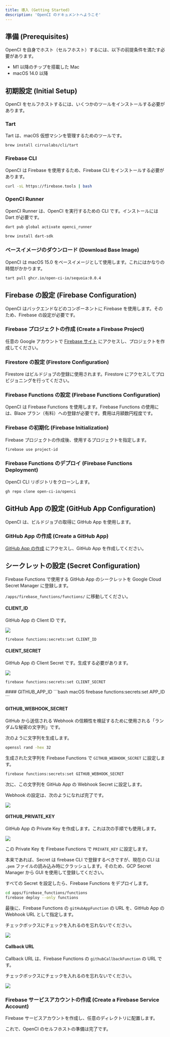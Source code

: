 ```yaml
---
title: 導入 (Getting Started)
description: 'OpenCI のドキュメントへようこそ'
---
```


## 準備 (Prerequisites)

OpenCI を自身でホスト（セルフホスト）するには、以下の前提条件を満たす必要があります。

- M1 以降のチップを搭載した Mac
- macOS 14.0 以降

## 初期設定 (Initial Setup)

OpenCI をセルフホストするには、いくつかのツールをインストールする必要があります。

### Tart

Tart は、macOS 仮想マシンを管理するためのツールです。

<CodeGroup>

  ```bash macOS
  brew install cirruslabs/cli/tart
  ```

</CodeGroup>

### Firebase CLI

OpenCI は Firebase を使用するため、Firebase CLI をインストールする必要があります。

<CodeGroup>

  ```bash macOS
  curl -sL https://firebase.tools | bash
  ```

</CodeGroup>

### OpenCI Runner

OpenCI Runner は、OpenCI を実行するための CLI です。インストールには Dart が必要です。

<CodeGroup>

  ```bash macOS
  dart pub global activate openci_runner
  ```

  ```bash install Dart
  brew install dart-sdk
  ```

</CodeGroup>

### ベースイメージのダウンロード (Download Base Image)

OpenCI は macOS 15.0 をベースイメージとして使用します。これにはかなりの時間がかかります。

<CodeGroup>

  ```bash macOS
tart pull ghcr.io/open-ci-io/sequoia:0.0.4
  ```

</CodeGroup>

## Firebase の設定 (Firebase Configuration)

OpenCI はバックエンドなどのコンポーネントに Firebase を使用します。そのため、Firebase の設定が必要です。

### Firebase プロジェクトの作成 (Create a Firebase Project)

任意の Google アカウントで [Firebase サイト](https://console.firebase.google.com/) にアクセスし、プロジェクトを作成してください。

### Firestore の設定 (Firestore Configuration)

Firestore はビルドジョブの登録に使用されます。Firestore にアクセスしてプロビジョニングを行ってください。

### Firebase Functions の設定 (Firebase Functions Configuration)

OpenCI は Firebase Functions を使用します。Firebase Functions の使用には、Blaze プラン（有料）への登録が必要です。費用は月額数円程度です。

### Firebase の初期化 (Firebase Initialization)

Firebase プロジェクトの作成後、使用するプロジェクトを指定します。

<CodeGroup>

  ```bash macOS
  firebase use project-id
  ```

</CodeGroup>

### Firebase Functions のデプロイ (Firebase Functions Deployment)

OpenCI CLI リポジトリをクローンします。

<CodeGroup>

  ```bash macOS
  gh repo clone open-ci-io/openci
  ```

</CodeGroup>

## GitHub App の設定 (GitHub App Configuration)

OpenCI は、ビルドジョブの取得に GitHub App を使用します。

### GitHub App の作成 (Create a GitHub App)

[GitHub App の作成](https://github.com/settings/apps/new) にアクセスし、GitHub App を作成してください。

## シークレットの設定 (Secret Configuration)

Firebase Functions で使用する GitHub App のシークレットを Google Cloud Secret Manager に登録します。

`/apps/firebase_functions/functions/` に移動してください。

#### CLIENT_ID

GitHub App の Client ID です。

<Frame >
  <img src="/images/client_id.png" />
</Frame>

<CodeGroup>

  ```bash macOS
  firebase functions:secrets:set CLIENT_ID
  ```

</CodeGroup>

#### CLIENT_SECRET

GitHub App の Client Secret です。生成する必要があります。

<Frame >
  <img src="/images/client_secret.png" />
</Frame>

<CodeGroup>

  ```bash macOS
  firebase functions:secrets:set CLIENT_SECRET
  ```

</CodeGroup>
#### GITHUB_APP_ID

<CodeGroup>
  ```bash macOS
  firebase functions:secrets:set APP_ID
  ```

</CodeGroup>

#### GITHUB_WEBHOOK_SECRET

GitHub から送信される Webhook の信頼性を検証するために使用される「ランダムな秘密の文字列」です。

次のように文字列を生成します。

<CodeGroup>

  ```bash macOS
  openssl rand -hex 32
  ```

</CodeGroup>

生成された文字列を Firebase Functions で `GITHUB_WEBHOOK_SECRET` に設定します。

<CodeGroup>

  ```bash macOS
  firebase functions:secrets:set GITHUB_WEBHOOK_SECRET
  ```

</CodeGroup>

次に、この文字列を GitHub App の Webhook Secret に設定します。

Webhook の設定は、次のようになれば完了です。

<Frame >
  <img src="/images/webhook_setup.png" />
</Frame>

#### GITHUB_PRIVATE_KEY

GitHub App の Private Key を作成します。これは次の手順でも使用します。

<Frame >
  <img src="/images/github_private_key.png" />
</Frame>

この Private Key を Firebase Functions で `PRIVATE_KEY` に設定します。

本来であれば、Secret は firebase CLI で登録するべきですが、現在の CLI は `.pem` ファイルの読み込み時にクラッシュします。そのため、GCP Secret Manager から GUI を使用して登録してください。

すべての Secret を設定したら、Firebase Functions をデプロイします。

<CodeGroup>

  ```bash macOS
  cd apps/firebase_functions/functions
  firebase deploy --only functions
  ```

</CodeGroup>

最後に、Firebase Functions の `gitHubAppFunction` の URL を、GitHub App の Webhook URL として指定します。

チェックボックスにチェックを入れるのを忘れないでください。

<Frame >
  <img src="/images/webhook_url.png" />
</Frame>

#### Callback URL

Callback URL は、Firebase Functions の `githubCallbackFunction` の URL です。

チェックボックスにチェックを入れるのを忘れないでください。

<Frame >
  <img src="/images/callback_url.png" />
</Frame>

### Firebase サービスアカウントの作成 (Create a Firebase Service Account)

Firebase サービスアカウントを作成し、任意のディレクトリに配置します。

これで、OpenCI のセルフホストの準備は完了です。
